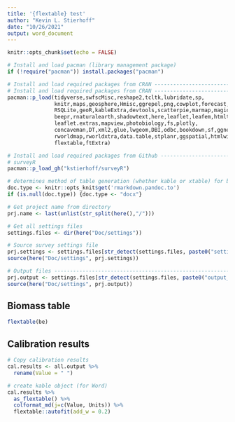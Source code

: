 ```yaml
---
title: '{flextable} test'
author: "Kevin L. Stierhoff"
date: "10/26/2021"
output: word_document
---
```


```r
knitr::opts_chunk$set(echo = FALSE)

# Install and load pacman (library management package)
if (!require("pacman")) install.packages("pacman")

# Install and load required packages from CRAN ---------------------------------
# Install and load required packages from CRAN ---------------------------------
pacman::p_load(tidyverse,swfscMisc,reshape2,tcltk,lubridate,sp,
               knitr,maps,geosphere,Hmisc,ggrepel,png,cowplot,forecast,xts,
               RSQLite,geoR,kableExtra,devtools,scatterpie,marmap,magick,
               beepr,rnaturalearth,shadowtext,here,leaflet,leafem,htmltools,
               leaflet.extras,mapview,photobiology,fs,plotly,
               concaveman,DT,xml2,glue,lwgeom,DBI,odbc,bookdown,sf,ggnewscale,
               rworldmap,rworldxtra,data.table,stplanr,ggspatial,htmlwidgets,
               flextable,ftExtra)

# Install and load required packages from Github -------------------------------
# surveyR
pacman::p_load_gh("kstierhoff/surveyR")

# determines method of table generation (whether kable or xtable) for best formatting
doc.type <- knitr::opts_knit$get('rmarkdown.pandoc.to')
if (is.null(doc.type)) {doc.type <- "docx"}

# Get project name from directory
prj.name <- last(unlist(str_split(here(),"/")))

# Get all settings files
settings.files <- dir(here("Doc/settings"))

# Source survey settings file
prj.settings <- settings.files[str_detect(settings.files, paste0("settings_", prj.name, ".R"))]
source(here("Doc/settings", prj.settings))

# Output files ------------------------------------------------------------------
prj.output <- settings.files[str_detect(settings.files, paste0("output_", prj.name, ".R"))]
source(here("Doc/settings", prj.output))
```

## Biomass table

```r
flextable(be)
```

## Calibration results

```r
# Copy calibration results
cal.results <- all.output %>% 
  rename(Value = " ")

# create kable object (for Word)
cal.results %>% 
  as_flextable() %>%
  colformat_md(j=c(Value, Units)) %>%
  flextable::autofit(add_w = 0.2)
```
